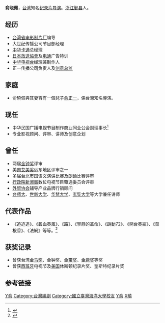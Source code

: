 {{refimprove|time=2020-04-04T11:38:13+00:00}}
{{藝人
|姓名 = 俞曉佩
|類型 = 導演
|圖片 =<!--建議使用自由版權圖像-->
|圖片尺寸 =
|圖片簡介 =
|本名 =
|外文名 =
|外文 = 
|羅馬拼音 = Yu Hsiao-pei
|英文名 = Win Yu
|暱稱 =
|其他藝名 =
|國籍 = {{ROC}}
|民族 =
|籍貫 = [[浙江|浙江]][[鄞县|鄞县]]
|出生日期 = {{birth date and age|1944|5|21}}
|出生地點 = {{CHN-1928}}[[上海|上海]]
|逝世日期 =
|逝世地點 =
|職業 = 紀錄片導演
|語言 =
|教育程度 = [[國立臺灣海洋大學|國立臺灣海洋大學]]輪船機械系
|宗教信仰 =
|配偶 =
|兒女 = 俞正一（{{age|1975|2|1}}歲）
|父母 =
|音樂類型 =
|演奏樂器 =
|出道地點 = {{TWN}}
|出道作 =
|出道日期 =
|代表作 =
|活躍年代 =
|唱片公司 =
|經紀公司 =
|網站 =
|相關團體 =
|獎項 =
* 曾获台湾金马、金钟、金带、金鹿奖等奖
* 曾获[[西班牙|西班牙]]电视节及[[美国|美国]][[休斯顿|休斯顿]]、奎斯特纪录片奖
|IMDb = 3016856
|現任成員 =
|過往成員 =
|音樂專輯 =
|電影 =
|主持節目 =
|電視劇 =
|廣播劇 =
|舞台劇 =
|書籍 =
}}

'''俞晓佩'''{{BD|1944年|5月21日|}}，[[台湾|台湾]]知名[[纪录片|纪录片]][[导演|导演]]。[[浙江|浙江]][[鄞县|鄞县]]人。

==经历== 
* [[台湾省电影制片厂|台湾省电影制片厂]]编导 
* 大世纪传播公司节目部经理
* [[中华卡通|中华卡通]]总经理 
* [[日本放送協會|日本放送協會]]及[[电通|电通]]广告特训 
* [[中华电视台|中华电视台]]经理兼制作人 
* 正一传播公司负责人及[[创意总监|创意总监]]

==家庭==
* 俞曉佩與其妻育有一個兒子[[俞正一|俞正一]]，係台灣知名導演。

==现任==
* 中华民国广播电视节目制作商业同业公会副理事长<ref>{{Cite web |url=http://www.taaa.org.tw/userfiles/books-adbookyears22-ch9-2.pdf |title=中華民國廣播電視節目製作商業同業公會 |accessdate=2012-12-03 |archive-date=2016-03-05 |archive-url=https://web.archive.org/web/20160305111345/http://www.taaa.org.tw/userfiles/books-adbookyears22-ch9-2.pdf |dead-url=yes }}</ref>
* 专业影视顾问、评审、讲师及创意企划

==曾任==
* 两届[[金钟奖|金钟奖]]评审
* 美国[[艾美奖|艾美奖]]远东地区评审之一
* 多届台北市国语文演讲比赛及朗诵比赛评审
* [[行政院新闻局|行政院新闻局]]数位电视节目甄选委员会评审
* [[外贸协会|外贸协会]]辅导产业品牌行销顾问
* [[台师大|台师大]]、[[世新大学|世新大学]]、[[华梵大学|华梵大学]]、[[玄奘大学|玄奘大学]]等大学兼任讲师

==代表作品==
* 《追追追》、《碧血英風》、《路》、《寧靜的革命》、《跳動72》、《開台英豪》、《菜根香》、《法網》等等。<ref name="俞晓佩 讲座">{{cite web|url=http://www.worldjournal.com/view/wjnjpanews/18678436/article-%E5%BD%B1%E8%A6%96%E9%81%94%E4%BA%BA%E4%BF%9E%E6%9B%89%E4%BD%A9-%E5%91%A8%E6%97%A5%E6%BC%AB%E8%AB%87%E5%8F%B0%E7%81%A3%E9%9B%BB%E5%BD%B1?instance=topics|title=影視達人俞曉佩 周日漫談台灣電影|publisher=世界新闻网 【新澤西州訊】|author=|date=2012-05-22|accessdate=2012年12月1日|language=zh-hant}}{{dead link|date=2017年11月 |bot=InternetArchiveBot |fix-attempted=yes }}</ref>

==获奖记录==
* 曾获台湾[[金马奖|金马奖]]、金钟奖、[[金带奖|金带奖]]、[[金鹿奖|金鹿奖]]等奖
* 曾获[[西班牙|西班牙]]电视节及[[美国|美国]]休斯顿纪录片奖、奎斯特纪录片奖

==参考链接==
{{reflist}}

[[Category:臺灣紀錄片導演|Y俞]]
[[Category:台灣編劇|Category:台灣編劇]]
[[Category:國立臺灣海洋大學校友|Category:國立臺灣海洋大學校友]]
[[Category:寧波裔台灣人|Y俞]]
[[Category:俞姓|X曉]]